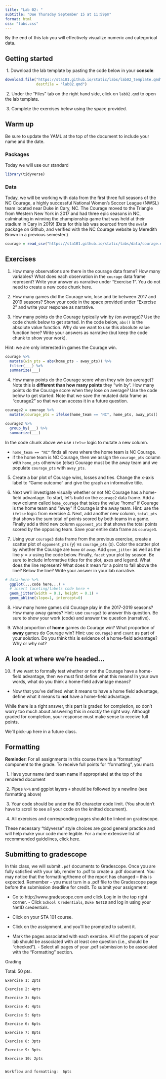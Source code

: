 ```yaml
---
title: "Lab 02: "
subtitle: "Due Thursday September 15 at 11:59pm"
format: html
css: "labs.css"
---
```



By the end of this lab you will effectively visualize numeric and categorical data.

## Getting started

\ 1. Download the lab template by pasting the code below in your **console**:

```r
download.file("https://sta101.github.io/static/labs/lab02_template.qmd",
              destfile = "lab02.qmd")
```

\ 2. Under the "Files" tab on the right hand side, click on `lab02.qmd` to open the lab template.


\ 3. Complete the exercises below using the space provided.

## Warm up

Be sure to update the YAML at the top of the document to include your name and the date.

### Packages

Today we will use our standard 
```r
library(tidyverse)
```

### Data

Today, we will be working with data from the first three full seasons of the NC Courage, a highly successful National Women’s Soccer League (NWSL) team located near Duke in Cary, NC. The Courage moved to the Triangle from Western New York in 2017 and had three epic seasons in NC, culminating in winning the championship game that was held at their stadium in Cary in 2019! (Data for this lab was sourced from the `nwslR` package on Github, and verified with the NC Courage website by Meredith Brown in a previous semester.)

```r
courage = read_csv("https://sta101.github.io/static/labs/data/courage.csv")
```

## Exercises

1. How many observations are there in the courage data frame? How many variables? What does each observation in the `courage` data frame represent? Write your answer as narrative under "Exercise 1". You do not need to create a new code chunk here.

2. How many games did the Courage win, lose and tie between 2017 and 2019 seasons? Show your code in the space provided under "Exercise 2" and write your response as narrative.

3. How many points do the Courage typically win by (on average)? Use the code chunk below to get started. In the code below, `abs()` is the absolute value function. Why do we want to use this absolute value function here? Write your answers as narrative (but keep the code chunk to show your work).

Hint: we are only interested in games the Courage win.

```r
courage %>%
  mutate(win_pts = abs(home_pts - away_pts)) %>%
  filter(___) %>%
  summarize(___)
```


4. How many points do the Courage score when they win (on average)? Note this is **different than how many points** they "win by". How many points do the Courage score when they lose on average? Use the code below to get started. Note that we save the mutated data frame as "courage2" so that we can access it in a future question.

```r
courage2 = courage %>%
  mutate(courage_pts = ifelse(home_team == "NC", home_pts, away_pts))

courage2 %>%
  group_by(___) %>%
  summarize(___)
```

In the code chunk above we use `ifelse` logic to mutate a new column. 

- `home_team == "NC"` finds all rows where the home team is NC Courage.
- if the home team is NC Courage, then we assign the `courage_pts` column with `home_pts` otherwise (else) Courage must be the away team and we populate `courage_pts` with `away_pts`.


5. Create a bar plot of Courage wins, losses and ties. Change the x-axis label to "Game outcome" and give the graph an informative title.

6. Next we'll investigate visually whether or not NC Courage has a home-field advantage. To start, let's build on the `courage2` data frame. Add a new column called `home_courage` that takes the value "home" if Courage is the home team and "away" if Courage is the away team. Hint: use the `ifelse` logic from exercise 4.  Next, add another new column, `total_pts` that shows the sum total of points scored by both teams in a game. Finally add a third new column `opponent_pts` that shows the total points scored by the opposing team. Save your entire data frame as `courage3`.

7. Using your `courage3` data frame from the previous exercise, create a scatter plot of `opponent_pts` (y) vs `courage_pts` (x). Color the scatter plot by whether the Courage are `home` or `away`. Add `geom_jitter` as well as the line $y=x$ using the code below. Finally, `facet` your plot by season. Be sure to include informative titles for the plot, axes and legend. What does the line represent? What does it mean for a point to fall above the line? Below the line? Write your answer in your lab narrative.

```r
# data-here %>%
  ggplot(...code here...) + 
  # insert faceting/labels code here +
  geom_jitter(width = 0.1, height = 0.1) +
  geom_abline(slope=1, intercept=0)
```

8. How many home games did Courage play in the 2017-2019 seasons? How many away games? Hint: use `courage3` to answer this question. Be sure to show your work (code) and answer the question (narrative).

9. What proportion of **home** games do Courage win? What proportion of **away** games do Courage win? Hint: use `courage3` and `count` as part of your solution. Do you think this is evidence of a home-field advantage? Why or why not?


## A look at where we're headed...

10. If we want to formally test whether or not the Courage have a home-field advantage, then we must first define what this means! In your own words, what do you think a home-field advantage means?

- Now that you've defined what it means to have a home field advantage, define what it means to **not** have a home-field advantage.

:::{.callout-note}
While there is a right answer, this part is graded for completion, so don't worry too much about answering this in *exactly* the right way. Although graded for completion, your response must make sense to receive full points.
:::

We'll pick-up here in a future class.

## Formatting

**Reminder**: For all assignments in this course there is a "formatting" component to the grade. To receive full points for "formatting", you must:

\ 1. Have your name (and team name if appropriate) at the top of the rendered document

\ 2. Pipes `%>%` and ggplot layers `+` should be followed by a newline (see formatting above)

\ 3. Your code should be under the 80 character code limit. (You shouldn't have to scroll to see all your code on the knitted document).

\ 4. All exercises and corresponding pages should be linked on gradescope.

These necessary "tidyverse" style choices are good general practice and will help make your code more legible. For a more extensive list of recommended guidelines, [click here](https://style.tidyverse.org/).

## Submitting to gradescope

In this class, we will submit `.pdf` documents to Gradescope. Once you are fully satisfied with your lab, render to .pdf to create a .pdf document. You may notice that the formatting/theme of the report has changed – this is expected. Remember – you must turn in a .pdf file to the Gradescope page before the submission deadline for credit. To submit your assignment: 

- Go to http://www.gradescope.com and click Log in in the top right corner. - Click `School Credentials`, `Duke NetID` and log in using your NetID credentials. 

- Click on your STA 101 course. 

- Click on the assignment, and you'll be prompted to submit it. 

- Mark the pages associated with each exercise. All of the papers of your lab should be associated with at least one question (i.e., should be “checked”). - Select all pages of your .pdf submission to be associated with the "Formatting" section.

Grading

Total: 50 pts.

    Exercise 1: 2pts

    Exercise 2: 4pts

    Exercise 3: 6pts

    Exercise 4: 4pts

    Exercise 5: 6pts
    
    Exercise 6: 6pts
    
    Exercise 7: 8pts
    
    Exercise 8: 3pts
    
    Exercise 9: 3pts
    
    Exercise 10: 2pts
  
    
    Workflow and formatting:  6pts
    